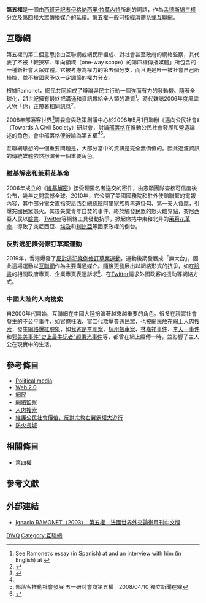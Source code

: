 '''第五權'''是一個由[[西班牙|西班牙]][[記者|記者]][[伊格納西奧·拉莫內特|伊格納西奧·拉莫內特]]所創的詞語，作為[[孟德斯鳩|孟德斯鳩]][[三權分立|三權分立]]及第四權大眾傳播媒介的延續。第五權一般可指[[經濟體系|經濟體系]]或[[互聯網|互聯網]]。

==互聯網==

第五權的第二個意思指由互聯網或網民所組成、對社會甚至政府的網絡監察，其代表了不被「較狹窄、單向領域（one-way scope）的第四權傳播媒體」所包含的一種新社會大眾媒體。它被考慮為權力的第五個分支，而且更是唯一被社會自己所操控、並不被國家予以一定調節的權力分支。

根據Ramonet，網民共同組成了辯論與民主行動一個強而有力的發動機。隨著全球化，21世紀擁有最終把溝通和資訊帶給全人類的潛質<ref>See Ramonet’s essay (in Spanish) at {{cite web |url=http://www.rebelion.org/medios/031017ramonet.htm |title=存档副本 |accessdate=2008-02-13 |deadurl=yes |archiveurl=https://web.archive.org/web/20080309220135/http://www.rebelion.org/medios/031017ramonet.htm |archivedate=2008-03-09 }} and an interview with him (in English) at {{cite web |url=http://ipsnews.net/fsm2003/27.01.2003/nota26.shtml |title=存档副本 |accessdate=2006-10-25 |deadurl=yes |archiveurl=https://web.archive.org/web/20061024213313/http://www.ipsnews.net/fsm2003/27.01.2003/nota26.shtml |archivedate=2006-10-24 }}</ref>。[[時代雜誌|時代雜誌]]2006年度[[時代年度風雲人物|風雲人物]]「[[你_(时代年度风云人物)|你]]」正帶著相同訊息<ref>{{en}}{{cite news | author= | title=Time's Person of the Year 1927-2007 | url=http://www.time.com/time/2007/poy | work=Time | date=2007 | accessdate=2008-02-13 | deadurl=yes | archiveurl=https://web.archive.org/web/20080209122050/http://www.time.com/time/2007/poy/ | archivedate=2008-02-09 }}</ref>。

2008年部落客世界<ref name="Bloggers' Universe Malaysia，BUM2008">{{Cite web |url=http://bum2008-desiderata.blogspot.com/ |title=Bloggers' Universe Malaysia，BUM2008 |accessdate=2008-07-30 |archive-date=2011-07-08 |archive-url=https://web.archive.org/web/20110708030027/http://bum2008-desiderata.blogspot.com/ |dead-url=no }}</ref>籌委會與政策創議中心於2008年5月1日聯辦《邁向公民社會》（Towards A Civil Society）研討會，討論[[部落格|部落格]]在推動公民社會發展和營造論述的角色，會中[[部落格|部落格]]便被喻為第五權<ref name="Bloggers' Universe Malaysia，BUM2008"/><ref>部落客推動社會發展  五一研討會商第五權　2008/04/10 獨立新聞在線</ref>。

互聯網思想的一個重要問題是，大部分當中的資訊是完全無價值的。因此過濾資訊的傳統媒體依然扮演著一個重要角色。

===維基解密和茉莉花革命===

2006年成立的《[[維基解密|維基解密]]》接受理匿名者送交的密件，由志願團隊查核可信度後公布，幾年之間震撼全球。2010年，它公開了美國國務院和駐外使館聯繫的電報內容，其中部分電文直指[[突尼西亞|突尼西亞]]總統班阿里家族與黑道掛勾、第一夫人貪腐，引爆突國民眾怒火。其後失業青年自焚的事件，終於觸發民眾的怒火臨界點，突尼西亞人民以[[臉書|臉書]]、[[Twitter|Twitter]]等網絡工具發動抗爭，掀起席捲中東和北非的[[茉莉花革命|茉莉花革命]]，導致了突尼西亞、[[埃及|埃及]]和[[利比亞|利比亞]]等國家政權的倒台。

===反對逃犯條例修訂草案運動===
2019年，香港爆發了[[反對逃犯條例修訂草案運動|反對逃犯條例修訂草案運動]]，運動後期發展成「無大台」，因此這場運動以[[互聯網|互聯網]]作為主要溝通媒介。隨後更發展出以網絡形式的抗爭，如在[[臉書|臉書]]的相關政府專頁、企業專頁表達訴求<ref>{{cite news |title=老闆撐警　網民揚言抵制　先施：2020年不會與 TVB 續約 |url=https://www.thestandnews.com/politics/%E8%80%81%E9%97%86%E6%92%90%E8%AD%A6-%E7%B6%B2%E6%B0%91%E6%8F%9A%E8%A8%80%E6%8A%B5%E5%88%B6-%E5%85%88%E6%96%BD-2020%E5%B9%B4%E4%B8%8D%E6%9C%83%E8%88%87-tvb-%E7%BA%8C%E7%B4%84/ |work=立場新聞 |date=2019-11-28 |location=香港 |language=zh-hant |accessdate=2020-06-29 |archive-date=2020-12-03 |archive-url=https://web.archive.org/web/20201203012445/https://www.thestandnews.com/politics/%E8%80%81%E9%97%86%E6%92%90%E8%AD%A6-%E7%B6%B2%E6%B0%91%E6%8F%9A%E8%A8%80%E6%8A%B5%E5%88%B6-%E5%85%88%E6%96%BD-2020%E5%B9%B4%E4%B8%8D%E6%9C%83%E8%88%87-tvb-%E7%BA%8C%E7%B4%84/ |dead-url=no }}</ref>、在[[Twitter|Twitter]]請求外國政客的援助等網絡方式。

===中國大陸的人肉搜索===

自2000年代開始，互聯網在中國大陸扮演著越來越重要的角色。很多在現實社會發生的不公平事件，如官僚枉法、富二代欺壓普通民眾，也被網民放在網上[[人肉搜索|人肉搜索]]，發生[[網絡爆紅現象|網絡爆紅現象]]，如[[河北大學「10·16」交通肇事案|我爸是李剛案]]、[[杭州飆車案|杭州飆車案]]、[[林嘉祥事件|林嘉祥事件]]、[[李冠丰|李天一事件]]和[[郭美美事件|郭美美事件]][["史上最牛记者"颜秉光事件|"史上最牛记者"颜秉光事件]]等，都曾在網上瘋傳一時，並影響了主人公在現實中的生活。

==參考條目==
*[[Political_media|Political media]]
*[[Web_2.0|Web 2.0]]
*[[網民|網民]]
*[[網絡監察|網絡監察]]
*[[人肉搜索|人肉搜索]]
*[[維護公民社會價值，反對宗教右翼霸權大遊行|維護公民社會價值，反對宗教右翼霸權大遊行]]
*[[防火長城|防火長城]]

==相關條目==
*[[第四權|第四權]]

==參考文獻==
<references/>

==外部連結==
*{{zh}}[http://cn.mondediplo.com/article59.html Ignacio RAMONET（2003）　第五權　法國世界外交論衡月刊中文版] {{Wayback|url=http://cn.mondediplo.com/article59.html |date=20210419093721 }}

[[Category:政治權力|DWQ]]
[[Category:互聯網|Category:互聯網]]